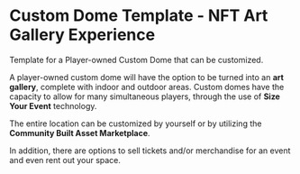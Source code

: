 # Custom Dome Template - NFT Art Gallery Experience

Template for a Player-owned Custom Dome that can be customized.

A player-owned custom dome will have the option to be turned into an **art gallery**, complete with indoor and outdoor areas. Custom domes have the capacity to allow for many simultaneous players, through the use of **Size Your Event** technology. 

The entire location can be customized by yourself or by utilizing the **Community Built Asset Marketplace**. 

In addition, there are options to sell tickets and/or merchandise for an event and even rent out your space. 


